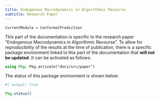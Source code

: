 ```yaml
---
title: Endogenous Macrodynamics in Algorithmic Recourse
subtitle: Research Paper
--- 
```


```@meta
CurrentModule = ConformalPrediction
```

This part of the documentation is specific to the research paper "Endogenous Macrodynamics in Algorithmic Recourse". To allow for reproducibility of the results at the time of publication, there is a specific package environment linked to this part of the documentation that **will not be updated**. It can be activated as follows:

```julia
using Pkg; Pkg.activate("docs/src/paper")
```

The status of this package environment is shown below:

```julia
#| output: true

Pkg.status()
```



